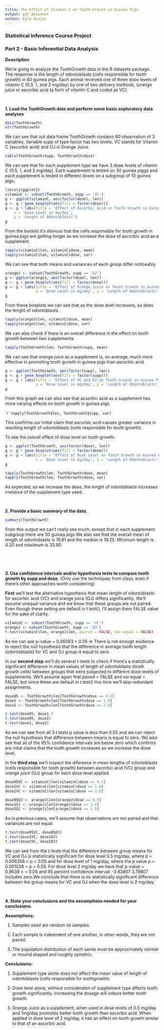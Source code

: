 ```yaml
---
title: The Effect of Vitamin C on Tooth Growth in Guinea Pigs
output: pdf_document
author: Ajla Dzajic
---
```


### Statistical Inference Course Project 
### Part 2 - Basic Inferential Data Analysis


**Description**

We're going to analyze the ToothGrowth data in the R datasets package.
The response is the length of odontoblasts (cells responsible for tooth growth) in 60 guinea pigs. 
Each animal received one of three dose levels of vitamin C (0.5, 1, and 2 mg/day) by one of two delivery 
methods, (orange juice or ascorbic acid (a form of vitamin C and coded as VC).

&nbsp;

**1. Load the ToothGrowth data and perform some basic exploratory data analyses**
```r
data(ToothGrowth)
str(ToothGrowth)
```

We can see that out data frame ToothGrowth contains 60 observation of 3 variables. 
Variable supp of type factor has two levels. VC stands for Vitamin C (ascorbic acid) and OJ is Orange Juice.

```r
table(ToothGrowth$supp, ToothGrowth$dose)
```

We can see that for each supplement type we have 3 dose levels of vitamin C (0.5, 1, and 2 mg/day). 
Each supplement is tested on 30 guinea piggs and each supplement is tested in different doses on a subgroup of 10 guinea pigs.

```r
library(ggplot2)
vitaminC <- subset(ToothGrowth, supp == 'VC')
g <- ggplot(vitaminC, aes(factor(dose), len))
g <- g + geom_boxplot(aes(fill = factor(dose)))
g <- g + labs(title = 'Effect of Ascorbic Acid on Tooth Growth in Guinea Pigs',
    x = 'Dose Level in mg/day', 
    y = 'Length of Odontoblasts')
g
```

From the boxlots it's obvious that the cells responsible for tooth growth in guinea pigs are getting longer as we increase the dose of ascorbic acid as a supplement.

```r
tapply(vitaminC$len, vitaminC$dose, mean)
tapply(vitaminC$len, vitaminC$dose, var)
```

We can see that both means and variances of each group differ noticeably. 

```r
orangeJ <- subset(ToothGrowth, supp == 'OJ')
g <- ggplot(orangeJ, aes(factor(dose), len))
g <- g + geom_boxplot(aes(fill = factor(dose)))
g <- g + labs(title = 'Effect of Orange Juice on Tooth Growth in Guinea Pigs', 
              x = 'Dose Level in mg/day', y = 'Length of Odontoblasts')
g
```

From these boxplots we can see that as the dose level increases, so does the lenght of odontoblasts.

```r
tapply(orangeJ$len, vitaminC$dose, mean)
tapply(orangeJ$len, vitaminC$dose, var)
```

We can also check if there is an overall difference in the effect on tooth growth between two supplements.

```r
tapply(ToothGrowth$len, ToothGrowth$supp, mean)
```

We can see that orange juice as a supplement is, on average, much more effective in promoting tooth growth in guinea pigs than ascorbic acid.

```r
g <- ggplot(ToothGrowth, aes(factor(supp), len))
g <- g + geom_boxplot(aes(fill = factor(supp)))
g <- g + labs(title = 'Effect of VC and OJ on Tooth Growth in Guinea Pigs', 
              x = 'Dose Level in mg/day', y = 'Length of Odontoblasts')
g
```

From this graph we can also see that acsorbic acid as a supplement has more varying effects on tooth growth in guinea pigs.

````r
tapply(ToothGrowth$len, ToothGrowth$supp, var)
```

This confirms our initial claim that ascorbic acid causes greater variance in resulting length of 
odontoblasts (cells responsible for tooth growth).

To see the overall effect of dose level on tooth growth:

```r
g <- ggplot(ToothGrowth, aes(factor(dose), len))
g <- g + geom_boxplot(aes(fill = factor(dose)))
g <- g + labs(title = 'Effect of Dose Level on Tooth Growth in Guinea Pigs', 
              x = 'Dose Level in mg/day', y = 'Length of Odontoblasts')
g
```

```r
tapply(ToothGrowth$len, ToothGrowth$dose, mean)
tapply(ToothGrowth$len, ToothGrowth$dose, var)
```

As expected, as we increase the dose, the lenght of odontoblasts increases irrelative of the supplement type used.

&nbsp;

**2. Provide a basic summary of the data.**

```r
summary(ToothGrowth)
```

From this output we can't really see much, except that in each supplement subgroup there are 30 guinea pigs
We also see that the overall mean of length of odontoblasts is 18.81 and the median is 19.25. Minimum length is 4.20 and maximum is 33.90. 

&nbsp;

&nbsp;

**3. Use confidence intervals and/or hypothesis tests to compare tooth growth by supp and dose.**
(Only use the techniques from class, even if there's other approaches worth considering)

**First** we'll test the alternative hypothesis that mean length of odontoblasts for ascorbic acid (VC) and orange juice (OJ) differs significantly. 
We'll assume unequal variance and we know that these groups are not paired.
Even though these setting are default in t.test(), I'll assign them FALSE value for the sake of clarity.

```r
vitaminC <- subset(ToothGrowth, supp == 'VC')
orangeJ <- subset(ToothGrowth, supp == 'OJ')
t.test(vitaminC$len, orangeJ$len, paired = FALSE, var.equal = FALSE)
```

As we can see p-value = 0.06063 > 0.05 => There is not enough evidence to reject the null hypothesis that 
the difference in average tooth length (odontoblasts) for VC and OJ group is equal to zero.

In our **second step** we'll do several t-tests to check if there's a statistically significant difference in mean values of length of odontoblasts (tooth growth cells) between groups that were subjected to different dose levels of supplements. 
We'll assume again that paired = FALSE  and var.equal = FALSE, but since these are default in t.test() this time we'll skip redundant assignments.

```r
dose05 <- ToothGrowth$len[ToothGrowth$dose == 0.5]
dose1 <- ToothGrowth$len[ToothGrowth$dose == 1.0]
dose2 <- ToothGrowth$len[ToothGrowth$dose == 2.0]

t.test(dose05, dose1 )
t.test(dose05, dose2)
t.test(dose1, dose2)
```
 
As we can see from all 3 t.tests p value is less than 0.05 and we can reject the null hypothesis that 
difference between means is equal to zero. We also see that all of the 95% confidence intervals are below zero which confirms are inital claims that the tooth growth increases as we increase the dose level.

In the **third step** we'll inspect the diference in mean lengths of odontoblasts (cells responsible for 
tooth growth) between ascorbic acid (VC) group and orange juice (OJ) group for each dose level applied.

```r
dose05VC <- vitaminC$len[vitaminC$dose == 0.5]
dose1VC <- vitaminC$len[vitaminC$dose == 1.0]
dose2VC <- vitaminC$len[vitaminC$dose == 2.0]

dose05OJ <- orangeJ$len[orangeJ$dose == 0.5]
dose1OJ <- orangeJ$len[orangeJ$dose == 1.0]
dose2OJ <- orangeJ$len[orangeJ$dose == 2.0]
```

As in previous cases, we'll assume that observations are not paired and that variances are not equal.

```r
t.test(dose05VC, dose05OJ)
t.test(dose1VC, dose1OJ)
t.test(dose2VC, dose2OJ)
```

We can see from the t-tests that the difference between group means for VC and OJ is statistically  significant for dose level 0.5 mg/day, where p = 0.006358 < p = 0.05  and for dose level of 1 mg/day, 
where the p value p = 0.001038 < p = 0.05. For dose level 2 mg/day we have that  p-value = 0.9639 >  = 0.05 and 95 percent confidence interval: -3.63807  3.79807 includes zero.We conclude that there is no statistically significant difference between the group means for VC and OJ when the dose level is 2 mg/day.

&nbsp;

**4. State your conclusions and the assumptions needed for your conclusions.**

**Assumptions:**

1. Samples used are random iid samples. 

2. Each sample is indeendent of one another, in other words, they are not paired.

3. The population distribution of each samle must be approximately normal or mound shaped and roughly 
symetric.

**Conclusions:**

1. Supplement type alone does not affect the mean value of length of odontoblasts (cells responsible for
toothgrowth).

2. Dose level alone, without consideraton of supplement type affects tooth growth significantly. Increasing the dosage will induce better tooth growth.

3. Orange Juice as a supplement, when used in dose levels of 0.5 mg/day and 1mg/day promotes better tooth
growth than ascorbic acid. When applied in dose level of 2 mg/day, it has an effect on tooth growth similar 
to that of an ascorbic acid.
